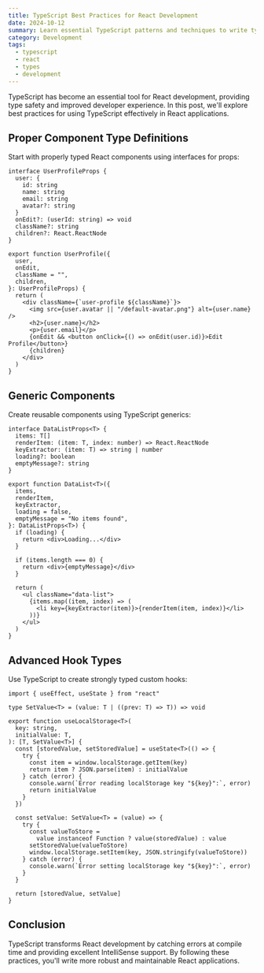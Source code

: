 ```yaml
---
title: TypeScript Best Practices for React Development
date: 2024-10-12
summary: Learn essential TypeScript patterns and techniques to write type-safe React applications with better developer experience.
category: Development
tags:
  - typescript
  - react
  - types
  - development
---
```


TypeScript has become an essential tool for React development, providing type safety and improved developer experience. In this post, we'll explore best practices for using TypeScript effectively in React applications.

## Proper Component Type Definitions

Start with properly typed React components using interfaces for props:

```tsx path="components/UserProfile.tsx"
interface UserProfileProps {
  user: {
    id: string
    name: string
    email: string
    avatar?: string
  }
  onEdit?: (userId: string) => void
  className?: string
  children?: React.ReactNode
}

export function UserProfile({
  user,
  onEdit,
  className = "",
  children,
}: UserProfileProps) {
  return (
    <div className={`user-profile ${className}`}>
      <img src={user.avatar || "/default-avatar.png"} alt={user.name} />
      <h2>{user.name}</h2>
      <p>{user.email}</p>
      {onEdit && <button onClick={() => onEdit(user.id)}>Edit Profile</button>}
      {children}
    </div>
  )
}
```

## Generic Components

Create reusable components using TypeScript generics:

```tsx path="components/DataList.tsx"
interface DataListProps<T> {
  items: T[]
  renderItem: (item: T, index: number) => React.ReactNode
  keyExtractor: (item: T) => string | number
  loading?: boolean
  emptyMessage?: string
}

export function DataList<T>({
  items,
  renderItem,
  keyExtractor,
  loading = false,
  emptyMessage = "No items found",
}: DataListProps<T>) {
  if (loading) {
    return <div>Loading...</div>
  }

  if (items.length === 0) {
    return <div>{emptyMessage}</div>
  }

  return (
    <ul className="data-list">
      {items.map((item, index) => (
        <li key={keyExtractor(item)}>{renderItem(item, index)}</li>
      ))}
    </ul>
  )
}
```

## Advanced Hook Types

Use TypeScript to create strongly typed custom hooks:

```tsx path="hooks/useLocalStorage.tsx"
import { useEffect, useState } from "react"

type SetValue<T> = (value: T | ((prev: T) => T)) => void

export function useLocalStorage<T>(
  key: string,
  initialValue: T,
): [T, SetValue<T>] {
  const [storedValue, setStoredValue] = useState<T>(() => {
    try {
      const item = window.localStorage.getItem(key)
      return item ? JSON.parse(item) : initialValue
    } catch (error) {
      console.warn(`Error reading localStorage key "${key}":`, error)
      return initialValue
    }
  })

  const setValue: SetValue<T> = (value) => {
    try {
      const valueToStore =
        value instanceof Function ? value(storedValue) : value
      setStoredValue(valueToStore)
      window.localStorage.setItem(key, JSON.stringify(valueToStore))
    } catch (error) {
      console.warn(`Error setting localStorage key "${key}":`, error)
    }
  }

  return [storedValue, setValue]
}
```

## Conclusion

TypeScript transforms React development by catching errors at compile time and providing excellent IntelliSense support. By following these practices, you'll write more robust and maintainable React applications.

